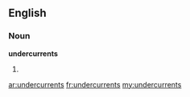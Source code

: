 ==English==

===Noun===
'''undercurrents'''

# {{plural of|[[undercurrent]]}}

[[ar:undercurrents]]
[[fr:undercurrents]]
[[my:undercurrents]]